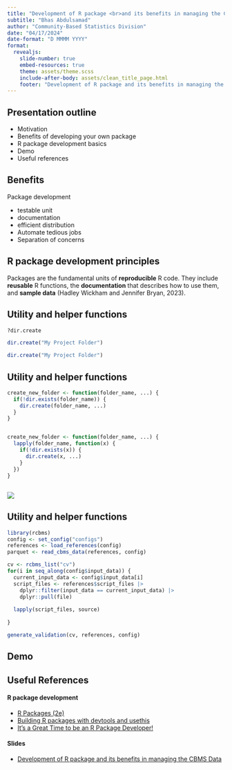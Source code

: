```yaml
---
title: "Development of R package <br>and its benefits in managing the CBMS Data"
subtitle: "Bhas Abdulsamad"
author: "Community-Based Statistics Division"
date: "04/17/2024"
date-format: "D MMMM YYYY"
format: 
  revealjs:
    slide-number: true
    embed-resources: true
    theme: assets/theme.scss
    include-after-body: assets/clean_title_page.html
    footer: "Development of R package and its benefits in managing the CBMS Data"
---
```


## Presentation outline

- Motivation
- Benefits of developing your own package
- R package development basics
- Demo
- Useful references

## Benefits

Package development

- testable unit
- documentation
- efficient distribution
- Automate tedious jobs
- Separation of concerns
  


## R package development principles

Packages are the fundamental units of **reproducible** R code. They include **reusable** R functions, the **documentation** that describes how to use them, and **sample data** (Hadley Wickham and Jennifer Bryan, 2023).

## Utility and helper functions

```r
?dir.create

dir.create("My Project Folder")
```

```r
dir.create("My Project Folder")
```

## Utility and helper functions

```r
create_new_folder <- function(folder_name, ...) {
  if(!dir.exists(folder_name)) {
    dir.create(folder_name, ...)
  }
}


create_new_folder <- function(folder_name, ...) {
  lapply(folder_name, function(x) {
    if(!dir.exists(x)) {
      dir.create(x, ...)
    }
  })
}
```

## 

![](https://raw.githubusercontent.com/yng-me/r-package-dev-slides/58b655e4711b27f37abaca2618c77d723e856363/assets/design.svg)


## Utility and helper functions

```r
library(rcbms)
config <- set_config("configs")
references <- load_references(config)
parquet <- read_cbms_data(references, config)

cv <- rcbms_list("cv")
for(i in seq_along(config$input_data)) {
  current_input_data <- config$input_data[i]
  script_files <- references$script_files |> 
    dplyr::filter(input_data == current_input_data) |> 
    dplyr::pull(file)
  
  lapply(script_files, source)
  
}

generate_validation(cv, references, config)

```

## Demo

## Useful References

#### R package development

- [R Packages (2e)](https://r-pkgs.org/) 
- [Building R packages with devtools and usethis](https://www.youtube.com/watch?v=EpTkT6Rkgbs&t=377s)
- [It's a Great Time to be an R Package Developer!](https://www.youtube.com/watch?v=hfqjyeA_z7s&t=369s)

#### Slides

- [Development of R package and its benefits in managing the CBMS Data](https://github.com/yng-me/r-package-dev-slides)

